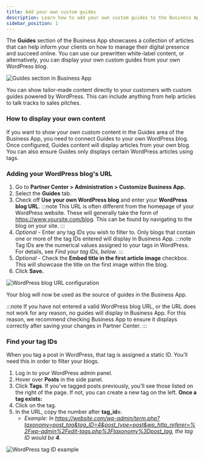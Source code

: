```yaml
---
title: Add your own custom guides
description: Learn how to add your own custom guides to the Business App from your WordPress blog.
sidebar_position: 1
---
```


The **Guides** section of the Business App showcases a collection of articles that can help inform your clients on how to manage their digital presence and succeed online. You can use our prewritten white-label content, or alternatively, you can display your own custom guides from your own WordPress blog.

![Guides section in Business App](/img/business-app/guides/guides-section.jpg)

You can show tailor-made content directly to your customers with custom guides powered by WordPress. This can include anything from help articles to talk tracks to sales pitches.

### **How to display your own content**

If you want to show your own custom content in the Guides area of the Business App, you need to connect Guides to your own WordPress blog. Once configured, Guides content will display articles from your own blog. You can also ensure Guides only displays certain WordPress articles using tags.

### **Adding your WordPress blog's URL**

1. Go to **Partner Center > Administration > Customize Business App.**
2. Select the **Guides** tab.
3. Check off **Use your own WordPress blog** and enter your **WordPress blog URL**.
   :::note
   This URL is often different from the homepage of your WordPress website. These will generally take the form of https://www.yoursite.com/blog. This can be found by navigating to the blog on your site.
   :::
4. *Optional -* Enter any tag IDs you wish to filter to. Only blogs that contain one or more of the tag IDs entered will display in Business App.
   :::note
   Tag IDs are the numerical values assigned to your tags in WordPress. For details, see *Find your tag IDs, below.*
   :::
5. *Optional* - Check the **Embed title in the first article image** checkbox. This will showcase the title on the first image within the blog.
6. Click **Save.**

![WordPress blog URL configuration](/img/business-app/guides/wordpress-blog-url.jpg)

Your blog will now be used as the source of guides in the Business App.

:::note
If you have not entered a valid WordPress blog URL, or the URL does not work for any reason, no guides will display in Business App. For this reason, we recommend checking Business App to ensure it displays correctly after saving your changes in Partner Center.
:::

### **Find your tag IDs**

When you tag a post in WordPress, that tag is assigned a static ID. You'll need this in order to filter your blogs.

1. Log in to your WordPress admin panel.
2. Hover over **Posts** in the side panel.
3. Click **Tags**. If you've tagged posts previously, you'll see those listed on the right of the page. If not, you can create a new tag on the left.
   **Once a tag exists:**
4. Click on the tag.
5. In the URL, copy the number after **tag_id=**.
   - *Example: In https://website.com/wp-admin/term.php?taxonomy=post_tag&tag_ID=4&post_type=post&wp_http_referer=%2Fwp-admin%2Fedit-tags.php%3Ftaxonomy%3Dpost_tag, the tag ID would be **4**.*

![WordPress tag ID example](/img/business-app/guides/wordpress-tag-id.jpg)